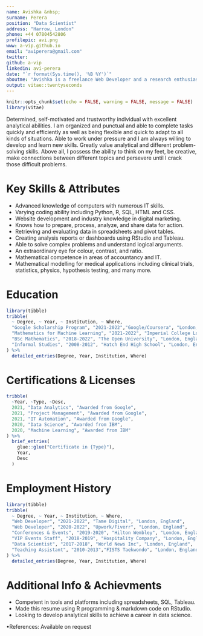 ---
name: Avishka &nbsp;
surname: Perera
position: "Data Scientist"
address: "Harrow, London"
phone: +44 07804542806
profilepic: avi.png
www: a-vip.github.io
email: "aviperera@gmail.com"
twitter: 
github: a-vip
linkedin: avi-perera
date: "`r format(Sys.time(), '%B %Y')`"
aboutme: "Avishka is a freelance Web Developer and a research enthusiast involved in Digital Distribution & Web Analytics. His areas of expertise include designing and developing websites, data analysis, project management, and research understanding. &nbsp; "
output: vitae::twentyseconds
---

```{r setup, include=FALSE}
knitr::opts_chunk$set(echo = FALSE, warning = FALSE, message = FALSE)
library(vitae)
```

Determined, self-motivated and trustworthy individual with excellent analytical abilities. I am organized and punctual and able to complete
tasks quickly and efficiently as well as being flexible and quick to adapt to all kinds of situations. Able to work under pressure
and I am always willing to develop and learn new skills. Greatly value analytical and different problem-solving skills.
Above all, I possess the ability to think on my feet, be creative, make connections between different topics and persevere until
I crack those difficult problems.



# Key Skills & Attributes

 * Advanced knowledge of computers with numerous IT skills.
 * Varying coding ability including Python, R, SQL, HTML and CSS.
 * Website development and industry knowledge in digital marketing.
 * Knows how to prepare, process, analyze, and share data for action.
 * Retrieving and evaluating data in spreadsheets and pivot tables.
 * Creating analysis reports or dashboards using RStudio and Tableau.
 * Able to solve complex problems and understand logical arguments.
 * An extraordinary eye for colour, contrast, and ratio.
 * Mathematical competence in areas of accountancy and IT.
 * Mathematical modelling for medical applications including clinical trials, statistics, physics, hypothesis testing, and many more.


# Education

```{r}
library(tibble)
tribble(
  ~ Degree, ~ Year, ~ Institution, ~ Where,
  "Google Scholarship Program", "2021-2022","Google/Coursera", "London, England",
  "Mathematics for Machine Learning", "2021-2022", "Imperial College London", "London, England",
  "BSc Mathematics", "2018-2022", "The Open University", "London, England",
  "Informal Studies", "2008-2012", "Hatch End High School", "London, England"
) %>% 
  detailed_entries(Degree, Year, Institution, Where)
```

# Certifications & Licenses

```{r}
tribble(
  ~Year, ~Type, ~Desc,
  2021, "Data Analytics", "Awarded from Google",
  2021, "Project Management", "Awarded from Google",
  2021, "IT Automation", "Awarded from Google",
  2020, "Data Science", "Awarded from IBM",
  2020, "Machine Learning", "Awarded from IBM"
) %>% 
  brief_entries(
    glue::glue("Certificate in {Type}"),
    Year, 
    Desc
  )
```

# Employment History

```{r}
library(tibble)
tribble(
  ~ Degree, ~ Year, ~ Institution, ~ Where,
  "Web Developer", "2021-2022", "Tame Digital", "London, England",
  "Web Developer", "2020-2022", "Upwork/Fiverr", "London, England",
  "Conferences & Events", "2019-2020", "Hilton Wembley", "London, England",
  "VIP Events Staff", "2018-2019", "Hospitality Company", "London, England",
  "Data Scientist", "2017-2018", "World News Inc", "London, England",
  "Teaching Assistant", "2010-2013","FISTS Taekwondo", "London, England"
) %>% 
  detailed_entries(Degree, Year, Institution, Where)
```

# Additional Info & Achievments

 * Competent in tools and platforms including spreadsheets, SQL, Tableau.
 * Made this resume using R programming & markdown code on RStudio.
 * Looking to develop analytical skills to achieve a career in data science.



•References: Available on request
 